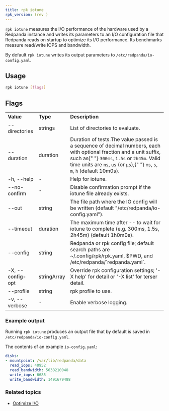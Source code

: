 ```yaml
---
title: rpk iotune
rpk_version: (rev )
---
```


<head>
  <meta name="title" content="rpk iotune | Redpanda Docs" />
  <meta name="description" content="rpk iotune" />
  <link rel="canonical" href="https://docs.redpanda.com/docs/reference/rpk/rpk-iotune/" />
</head>

`rpk iotune` measures the I/O performance of the hardware used by a Redpanda instance and writes its parameters to an I/O configuration file that Redpanda reads on startup to optimize its I/O performance. Its benchmarks measure read/write IOPS and bandwidth.

By default `rpk iotune` writes its output parameters to `/etc/redpanda/io-config.yaml`.

## Usage

```bash
rpk iotune [flags]
```

## Flags

<table>
  <tbody>
    <tr>
      <td>
        <strong>Value</strong>
      </td>
      <td>
        <strong>Type</strong>
      </td>
      <td>
        <strong>Description</strong>
      </td>
    </tr>
    <tr>
      <td>--directories</td>
      <td>strings</td>
      <td>List of directories to evaluate.</td>
    </tr>
    <tr>
      <td>--duration</td>
      <td>duration</td>
      <td>
        Duration of tests.The value passed is a sequence of decimal numbers,
        each with optional fraction and a unit suffix, such as{" "}
        <code>300ms</code>, <code>1.5s</code> or <code>2h45m</code>. Valid time
        units are <code>ns</code>, <code>us</code> (or <code>µs</code>),{" "}
        <code>ms</code>, <code>s</code>, <code>m</code>, <code>h</code> (default
        10m0s).
      </td>
    </tr>
    <tr>
      <td>-h, --help</td>
      <td>-</td>
      <td>Help for iotune.</td>
    </tr>
    <tr>
      <td>--no-confirm</td>
      <td>-</td>
      <td>Disable confirmation prompt if the iotune file already exists.</td>
    </tr>
    <tr>
      <td>--out</td>
      <td>string</td>
      <td>
        The file path where the IO config will be written (default
        "/etc/redpanda/io-config.yaml").
      </td>
    </tr>
    <tr>
      <td>--timeout</td>
      <td>duration</td>
      <td>
        The maximum time after -- to wait for iotune to complete (e.g. 300ms,
        1.5s, 2h45m) (default 1h0m0s).
      </td>
    </tr>
    <tr>
      <td>--config</td>
      <td>string</td>
      <td>
        Redpanda or rpk config file; default search paths are
        ~/.config/rpk/rpk.yaml, $PWD, and /etc/redpanda/`redpanda.yaml`.
      </td>
    </tr>
    <tr>
      <td>-X, --config-opt</td>
      <td>stringArray</td>
      <td>
        Override rpk configuration settings; '-X help' for detail or '-X list'
        for terser detail.
      </td>
    </tr>
    <tr>
      <td>--profile</td>
      <td>string</td>
      <td>rpk profile to use.</td>
    </tr>
    <tr>
      <td>-v, --verbose</td>
      <td>-</td>
      <td>Enable verbose logging.</td>
    </tr>
  </tbody>
</table>

### Example output

Running `rpk iotune` produces an output file that by default is saved in `/etc/redpanda/io-config.yaml`.

The contents of an example `io-config.yaml`:

```yaml
disks:
- mountpoint: /var/lib/redpanda/data
  read_iops: 40952
  read_bandwidth: 5638210048
  write_iops: 6685
  write_bandwidth: 1491679488
```

### Related topics
- [Optimize I/O](../../../manage/io-optimization) 
